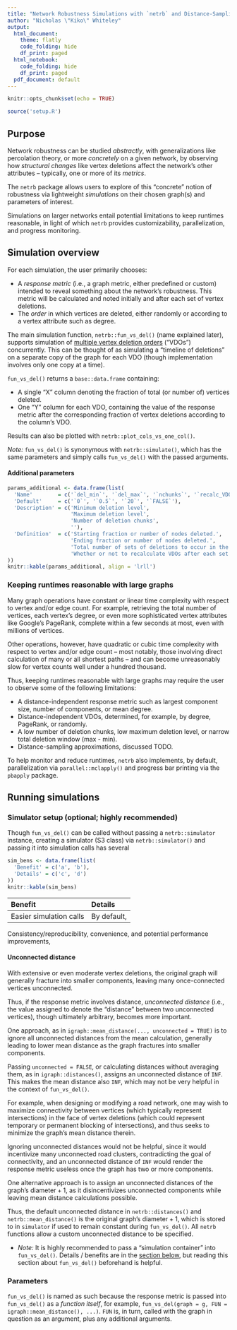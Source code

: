 ```yaml
---
title: "Network Robustness Simulations with `netrb` and Distance-Sampling Approximations"
author: "Nicholas \"Kiko\" Whiteley"
output:
  html_document:
    theme: flatly
    code_folding: hide
    df_print: paged
  html_notebook:
    code_folding: hide
    df_print: paged
  pdf_document: default
---
```


```r
knitr::opts_chunk$set(echo = TRUE)

source('setup.R')
```

## Purpose

Network robustness can be studied _abstractly_, with generalizations like percolation theory, or more _concretely_ on a given network, by observing how _structural changes_ like vertex deletions affect the network's other attributes -- typically, one or more of its _metrics_.

The `netrb` package allows users to explore of this "concrete" notion of robustness via lightweight _simulations_ on their chosen graph(s) and parameters of interest.

Simulations on larger networks entail potential limitations to keep runtimes reasonable, in light of which `netrb` provides customizability, parallelization, and progress monitoring.

## Simulation overview

For each simulation, the user primarily chooses:

* A _response metric_ (i.e., a graph metric, either predefined or custom) intended to reveal something about the network's robustness.  This metric will be calculated and noted initially and after each set of vertex deletions.
* The _order_ in which vertices are deleted, either randomly or according to a vertex attribute such as degree.

The main simulation function, `netrb::fun_vs_del()` (name explained later), supports simulation of 
<u>multiple vertex deletion orders</u> ("VDOs") concurrently.  This can be thought of as simulating a "timeline of deletions" on a separate copy of the graph for each VDO (though implementation involves only one copy at a time).

`fun_vs_del()` returns a `base::data.frame` containing:

* A single "X" column denoting the fraction of total (or number of) vertices deleted.
* One "Y" column for each VDO, containing the value of the response metric after the corresponding fraction of vertex deletions according to the column's VDO.

Results can also be plotted with `netrb::plot_cols_vs_one_col()`.

_Note:_ `fun_vs_del()` is synonymous with `netrb::simulate()`, which has the same parameters and simply calls `fun_vs_del()` with the passed arguments.

#### Additional parameters

```r
params_additional <- data.frame(list(
  'Name'        = c('`del_min`', '`del_max`', '`nchunks`', '`recalc_VDOs`'),
  'Default'     = c('`0`', '`0.5`', '`20`', '`FALSE`'),
  'Description' = c('Minimum deletion level',
                    'Maximum deletion level',
                    'Number of deletion chunks',
                    ''),
  'Definition'  = c('Starting fraction or number of nodes deleted.',
                    'Ending fraction or number of nodes deleted.',
                    'Total number of sets of deletions to occur in the simulation.',
                    'Whether or not to recalculate VDOs after each set of deletions.')
))
knitr::kable(params_additional, align = 'lrll')
```
### Keeping runtimes reasonable with large graphs

Many graph operations have constant or linear time complexity with respect to vertex and/or edge count.  For example, retrieving the total number of vertices, each vertex's degree, or even more sophisticated vertex attributes like Google's PageRank, complete within a few seconds at most, even with millions of vertices.

Other operations, however, have quadratic or cubic time complexity with respect to vertex and/or edge count -- most notably, those involving direct calculation of many or all shortest paths -- and can become unreasonably slow for vertex counts well under a hundred thousand.

Thus, keeping runtimes reasonable with large graphs may require the user to observe some of the following limitations:

* A distance-independent response metric such as largest component size, number of components, or mean degree.
* Distance-independent VDOs, determined, for example, by degree, PageRank, or randomly.
* A low number of deletion chunks, low maximum deletion level, or narrow total deletion window (max - min).
* Distance-sampling approximations, discussed TODO.

To help monitor and reduce runtimes, `netrb` also implements, by default, parallelization via `parallel::mclapply()` and progress bar printing via the `pbapply` package.

## Running simulations



### Simulator setup (optional; highly recommended)

Though `fun_vs_del()` can be called without passing a `netrb::simulator` instance, creating a simulator (S3 class) via `netrb::simulator()` and passing it into simulation calls has several 


```r
sim_bens <- data.frame(list(
  'Benefit' = c('a', 'b'),
  'Details' = c('c', 'd')
))
knitr::kable(sim_bens)
```


Benefit | Details
:-- | :--
Easier simulation calls | By default, 
Consistency/reproducibility, convenience, and potential performance improvements, 

#### Unconnected distance

With extensive or even moderate vertex deletions, the original graph will generally fracture into smaller components, leaving many once-connected vertices unconnected.

Thus, if the response metric involves distance, _unconnected distance_ (i.e., the value assigned to denote the "distance" between two unconnected vertices), though ultimately arbitrary, becomes more important.

One approach, as in `igraph::mean_distance(..., unconnected = TRUE)` is to ignore all unconnected distances from the mean calculation, generally leading to lower mean distance as the graph fractures into smaller components. 

Passing `unconnected = FALSE`, or calculating distances without averaging them, as in `igraph::distances()`, assigns an unconnected distance of `INF`.  This makes the mean distance also `INF`, which may not be very helpful in the context of `fun_vs_del()`.

For example, when designing or modifying a road network, one may wish to maximize connectivity between vertices (which typically represent intersections) in the face of vertex deletions (which could represent temporary or permanent blocking of intersections), and thus seeks to minimize the graph's mean distance therein.

Ignoring unconnected distances would not be helpful, since it would incentivize many unconnected road clusters, contradicting the goal of connectivity, and an unconnected distance of `INF` would render the response metric useless once the graph has two or more components.

One alternative approach is to assign an unconnected distances of the graph's $\text{diameter} + 1$, as it disincentivizes unconnected components while leaving mean distance calculations possible.

Thus, the default unconnected distance in `netrb::distances()` and `netrb::mean_distance()` is the original graph's $\text{diameter} + 1$, which is stored to in `simulator` if used to remain constant during `fun_vs_del()`.  All `netrb` functions allow a custom unconnected distance to be specified.




* _Note:_ It is highly recommended to pass a "simulation container" into `fun_vs_del()`.  Details / benefits are in the [section below](### Simulator setup (optional; recommended)), but reading this section about `fun_vs_del()` beforehand is helpful.


### Parameters



`fun_vs_del()` is named as such because the response metric is passed into `fun_vs_del()` as a _function itself_, for example, `fun_vs_del(graph = g, FUN = igraph::mean_distance(), ...)`.  `FUN` is, in turn, called with the graph in question as an argument, plus any additional arguments.

